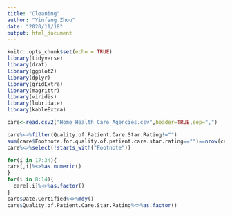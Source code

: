 ```yaml
---
title: "Cleaning"
author: "Yinfeng Zhou"
date: "2020/11/18"
output: html_document
---
```


```r
knitr::opts_chunk$set(echo = TRUE)
library(tidyverse)
library(drat)
library(ggplot2)
library(dplyr)
library(gridExtra)
library(magrittr)
library(viridis)
library(lubridate)
library(kableExtra)
```

```r
care<-read.csv2("Home_Health_Care_Agencies.csv",header=TRUE,sep=",")
```

```r
care%<>%filter(Quality.of.Patient.Care.Star.Rating!="")
sum(care$Footnote.for.quality.of.patient.care.star.rating=="")==nrow(care)
care%<>%select(!starts_with("Footnote"))

```

```r
for(i in 17:34){
care[,i]%<>%as.numeric()
}
for(i in 8:14){
  care[,i]%<>%as.factor()
}
care$Date.Certified%<>%mdy()
care$Quality.of.Patient.Care.Star.Rating%<>%as.factor()
```



